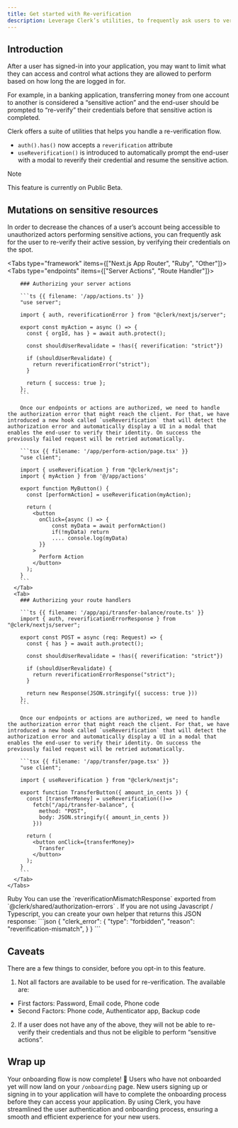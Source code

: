 ```yaml
---
title: Get started with Re-verification
description: Leverage Clerk’s utilities, to frequently ask users to verify their identity before sensitive actions are performed.
---
```



## Introduction

After a user has signed-in into your application, you may want to limit what they can access and control what actions they are allowed to perform based on how long the are logged in for.

For example, in a banking application, transferring money from one account to another is considered a “sensitive action” and the end-user should be prompted to “re-verify” their credentials before that sensitive action is completed.

Clerk offers a suite of utilities that helps you handle a re-verification flow.

- `auth().has()` now accepts a `reverification` attribute
- `useReverification()` is introduced to automatically prompt the end-user with a modal to reverify their credential and resume the sensitive action.

> [!NOTE]
> This feature is currently on Public Beta.

## Mutations on sensitive resources
In order to decrease the chances of a user’s account being accessible to unauthorized actors performing sensitive actions, you can frequently ask for the user to re-verify their active session, by verifying their credentials on the spot.

<Tabs type="framework" items={["Next.js App Router", "Ruby", "Other"]}>
  <Tab>
    <Tabs type="endpoints" items={["Server Actions", "Route Handler"]}>
      <Tab>
        
        ### Authorizing your server actions
        
        ```ts {{ filename: '/app/actions.ts' }}
        "use server";

        import { auth, reverificationError } from "@clerk/nextjs/server";

        export const myAction = async () => {
          const { orgId, has } = await auth.protect();
          
          const shouldUserRevalidate = !has({ reverification: "strict"})
          
          if (shouldUserRevalidate) {
            return reverificationError("strict");
          }

          return { success: true };
        };
        ```

        Once our endpoints or actions are authorized, we need to handle the authorization error that might reach the client. For that, we have introduced a new hook called `useReverification` that will detect the authorization error and automatically display a UI in a modal that enables the end-user to verify their identity. On success the previously failed request will be retried automatically.

        ```tsx {{ filename: '/app/perform-action/page.tsx' }}
        "use client";

        import { useReverification } from "@clerk/nextjs";
        import { myAction } from '@/app/actions'

        export function MyButton() {
          const [performAction] = useReverification(myAction);

          return (
            <button
              onClick={async () => {
                  const myData = await performAction()
                  if(!myData) return 
                  .... console.log(myData)
              }}
            >
              Perform Action
            </button>
          );
        }
        ```
      </Tab>
      <Tab>
        ### Authorizing your route handlers

        ```ts {{ filename: '/app/api/transfer-balance/route.ts' }}
        import { auth, reverificationErrorResponse } from "@clerk/nextjs/server";

        export const POST = async (req: Request) => {
          const { has } = await auth.protect();
          
          const shouldUserRevalidate = !has({ reverification: "strict"})
          
          if (shouldUserRevalidate) {
            return reverificationErrorResponse("strict");
          }

          return new Response(JSON.stringify({ success: true }))
        };
        ```

        Once our endpoints or actions are authorized, we need to handle the authorization error that might reach the client. For that, we have introduced a new hook called `useReverification` that will detect the authorization error and automatically display a UI in a modal that enables the end-user to verify their identity. On success the previously failed request will be retried automatically.

        ```tsx {{ filename: '/app/transfer/page.tsx' }}
        "use client";

        import { useReverification } from "@clerk/nextjs";

        export function TransferButton({ amount_in_cents }) {
          const [transferMoney] = useReverification(()=>
            fetch("/api/transfer-balance", {
              method: "POST",
              body: JSON.stringify({ amount_in_cents })
            }))

          return (
            <button onClick={transferMoney}>
              Transfer
            </button>
          );
        }
        ```
      </Tab>
    </Tabs>
  </Tab>
  <Tab>
    Ruby
  </Tab>
  <Tab>
  You can use the `reverificationMismatchResponse` exported from `@clerk/shared/authorization-errors` . If you are not using Javascript / Typescript, you can create your own helper that returns this JSON response:
  ```json
  {
    "clerk_error": {
      "type": "forbidden",
      "reason": "reverification-mismatch",
    }
  }
  ```
  </Tab>
</Tabs>


## Caveats
There are a few things to consider, before you opt-in to this feature.
1. Not all factors are available to be used for re-verification. The available are:
  - First factors: Password, Email code, Phone code
  - Second Factors: Phone code, Authenticator app, Backup code
2. If a user does not have any of the above, they will not be able to re-verify their credentials and thus not be eligible to perform “sensitive actions”.


## Wrap up

Your onboarding flow is now complete! 🎉 Users who have not onboarded yet will now land on your `/onboarding` page. New users signing up or signing in to your application will have to complete the onboarding process before they can access your application. By using Clerk, you have streamlined the user authentication and onboarding process, ensuring a smooth and efficient experience for your new users.
